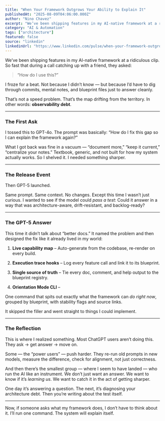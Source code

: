 ```yaml
---
title: "When Your Framework Outgrows Your Ability to Explain It"
publishedAt: "2025-08-09T04:06:00.000Z"
author: "Nino Chavez"
excerpt: "We’ve been shipping features in my AI-native framework at a ridiculous clip. So fast that during a call catching up with a friend, they asked:"
category: "AI & Automation"
tags: ["architecture"]
featured: false
source: "linkedin"
linkedinUrl: "https://www.linkedin.com/pulse/when-your-framework-outgrows-ability-explain-nino-chavez-anxgc"
---
```


We’ve been shipping features in my AI-native framework at a ridiculous clip. So fast that during a call catching up with a friend, they asked:

> “How do I use this?”

I froze for a beat. Not because I didn’t know — but because I’d have to dig through commits, mental notes, and blueprint files just to answer cleanly.

That’s not a speed problem. That’s the map drifting from the territory. In other words: **observability debt**.

* * *

### The First Ask

I tossed this to GPT-4o. The prompt was basically: “How do I fix this gap so I can explain the framework again?”

What I got back was fine in a vacuum — “document more,” “keep it current,” “centralize your notes.” Textbook, generic, and not built for how my system actually works. So I shelved it. I needed something sharper.

* * *

### The Release Event

Then GPT-5 launched.

Same prompt. Same context. No changes. Except this time I wasn’t just curious. I wanted to see if the model could *pass a test*: Could it answer in a way that was architecture-aware, drift-resistant, and backlog-ready?

* * *

### The GPT-5 Answer

This time it didn’t talk about “better docs.” It named the problem and then designed the fix like it already lived in my world:

1.  **Live capability map** – Auto-generate from the codebase, re-render on every build.
    
2.  **Execution trace hooks** – Log every feature call and link it to its blueprint.
    
3.  **Single source of truth** – Tie every doc, comment, and help output to the blueprint registry.
    
4.  **Orientation Mode CLI** –
    

One command that spits out exactly what the framework can *do right now*, grouped by blueprint, with stability flags and source links.

It skipped the filler and went straight to things I could implement.

* * *

### The Reflection

This is where I realized something. Most ChatGPT users aren’t doing this. They ask → get answer → move on.

Some — the “power users” — push harder. They re-run old prompts in new models, measure the difference, check for alignment, not just correctness.

And then there’s the smallest group — where I seem to have landed — who run the AI like an instrument. We don’t just want an answer. We want to know if it’s *learning us*. We want to catch it in the act of getting sharper.

One day it’s answering a question. The next, it’s diagnosing your architecture debt. Then you’re writing about the test itself.

* * *

Now, if someone asks what my framework does, I don’t have to think about it. I’ll run one command. The system will explain itself.